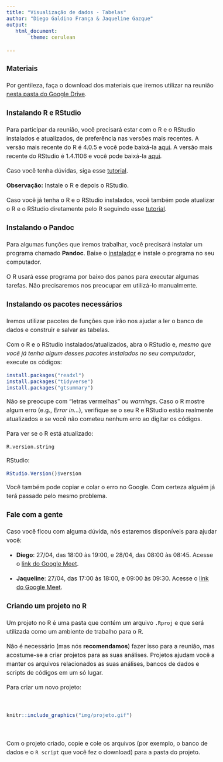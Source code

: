 ```yaml
---
title: "Visualização de dados - Tabelas"
author: "Diego Galdino França & Jaqueline Gazque"
output:
   html_document:
        theme: cerulean

---
```



<style type="text/css">
  body {
  font-size: 16px;
  line-height: 1.5;
}
</style>

### Materiais

Por gentileza, faça o download dos materiais que iremos utilizar na reunião [nesta pasta do Google Drive](https://drive.google.com/drive/folders/1SoCJZnfuPr8ERFmSVWO9Te_Les12ztX8?usp=sharing).

### Instalando R e RStudio

Para participar da reunião, você precisará estar com o R e o RStudio instalados e atualizados, de preferência nas versões mais recentes. A versão mais recente do R é 4.0.5 e você pode baixá-la [aqui](https://cran-r.c3sl.ufpr.br/). A versão mais recente do RStudio é 1.4.1106 e você pode baixá-la [aqui](https://www.rstudio.com/products/rstudio/download/#download).

Caso você tenha dúvidas, siga esse [tutorial](https://www.youtube.com/watch?v=6iZj3k9EBc4).

**Observação:** Instale o R e depois o RStudio.

Caso você já tenha o R e o RStudio instalados, você também pode atualizar o R e o RStudio diretamente pelo R seguindo esse [tutorial](https://uvastatlab.github.io/phdplus/installR.html).


### Instalando o Pandoc

Para algumas funções que iremos trabalhar, você precisará instalar um programa chamado **Pandoc**. Baixe o [instalador](https://pandoc.org/installing.html) e instale o programa no seu computador.

O R usará esse programa por baixo dos panos para executar algumas tarefas. Não precisaremos nos preocupar em utilizá-lo manualmente.


### Instalando os pacotes necessários

Iremos utilizar pacotes de funções que irão nos ajudar a ler o banco de dados e  construir e salvar as tabelas.

Com o R e o RStudio instalados/atualizados, abra o RStudio e, *mesmo que você já tenha algum desses pacotes instalados no seu computador*, execute os códigos:


```r
install.packages("readxl")
install.packages("tidyverse")
install.packages("gtsummary")
```


Não se preocupe com "letras vermelhas" ou *warnings*. Caso o R mostre algum erro (e.g., *Error in...*), verifique se o seu R e RStudio estão realmente atualizados e se você não cometeu nenhum erro ao digitar os códigos.

Para ver se o R está atualizado:

```r
R.version.string
```

RStudio:

```r
RStudio.Version()$version
```


Você também pode copiar e colar o erro no Google. Com certeza alguém já terá passado pelo mesmo problema.


### Fale com a gente

Caso você ficou com alguma dúvida, nós estaremos disponíveis para ajudar você:

- **Diego**: 27/04, das 18:00 às 19:00, e 28/04, das 08:00 às 08:45. Acesse o [link do Google Meet](https://meet.google.com/cgj-armd-xtw).

- **Jaqueline**: 27/04,  das 17:00 às 18:00, e 09:00 às 09:30. Acesse o [link do Google Meet](https://meet.google.com/vjx-dkqi-yfz).


### Criando um projeto no R

Um projeto no R é uma pasta que contém um arquivo `.Rproj` e que será utilizada como um ambiente de trabalho para o R.

Não é necessário (mas nós **recomendamos**) fazer isso para a reunião, mas acostume-se a criar projetos para as suas análises. Projetos ajudam você a manter os arquivos relacionados as suas análises, bancos de dados e scripts de códigos em um só lugar.

Para criar um novo projeto:

<br>

```r
knitr::include_graphics("img/projeto.gif")
```

<br>

Com o projeto criado, copie e cole os arquivos (por exemplo, o banco de dados e o `R script` que você fez o download) para a pasta do projeto.

<br><br>

